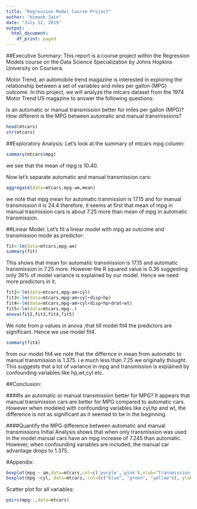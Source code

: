```yaml
---
title: "Regression Model Course Project"
author: "Himank Jain"
date: "July 12, 2019"
output:
  html_document:
    df_print: paged
---
```

##Executive Summary:
This report is a course project within the Regression Models course on the Data Science Specialization by Johns Hopkins University on Coursera.

Motor Trend, an automobile trend magazine is interested in exploring the relationship between a set of variables and miles per gallon (MPG) outcome. In this project, we will analyze the mtcars dataset from the 1974 Motor Trend US magazine to answer the following questions:

Is an automatic or manual transmission better for miles per gallon (MPG)?
How different is the MPG between automatic and manual transmissions?

```r
head(mtcars)
str(mtcars)
```
##Exploratory Analysis:
Let's look at the summary of mtcars mpg column:
```r
summary(mtcars$mpg)
```
we see that the mean of mpg is 10.40.

Now let's separate automatic and manual transmission cars:
```r
aggregate(data=mtcars,mpg~am,mean)
```
we note that mpg mean for automatic tranmission is 17.15 and for manual transmission it is 24.4
therefore, it seems at first that mean of mpg in manual trasmission cars is about 7.25 more than mean of mpg in automatic transmission.
 
##Linear Model:
Let's fit a linear model with mpg as outcome and transmission mode as predictor:
```r
fit<-lm(data=mtcars,mpg~am)
summary(fit)
```

This shows that mean for automatic transmission is 17.15 and automatic transmission in 7.25 more.
However the R squared value is 0.36 suggesting only 36% of model variance is explained by our model. Hence we need more predictors in it.

```r
fit2<-lm(data=mtcars,mpg~am+cyl)
fit3<-lm(data=mtcars,mpg~am+cyl+disp+hp)
fit4<-lm(data=mtcars,mpg~am+cyl+disp+hp+drat+wt)
fit5<-lm(data=mtcars,mpg~.)
anova(fit2,fit3,fit4,fit5)
```
We note from p values in anova ,that till model fit4 the predictors are significant.
Hence we use model fit4.

```r
summary(fit4)
```
from our model fit4 we note that the differnce in mean from automatic to manual transmission is 1.375. i.e much less than 7.25 we originally thought.
This suggests that a lot of variance in mpg and transmission is explained by confounding variables like hp,wt,cyl etc.


##Conclusion:

####Is an automatic or manual transmission better for MPG?
It appears that manual transmission cars are better for MPG compared to automatic cars. However when modeled with confounding variables like cyl,hp and wt, the difference is not as significant as it seemed to be in the beginning.

####Quantify the MPG difference between automatic and manual transmissions
Initial Analysis shows that when only transmission was used in the model manual cars have an mpg increase of 7.245 than automatic.
However, when confounding variables are included, the manual car advantage drops to 1.375.


#Appendix:
```r
boxplot(mpg ~ am,data=mtcars,col=c('purple','pink'),xlab="Transmission Automatic(0) vs Manual(0)",ylab="Miles per Gallon")
boxplot(mpg ~cyl, data=mtcars, col=(c("blue", "green", "yellow")), ylab="miles per gallon", xlab="number of cylinders", main="Mileage by Cylinder")
```
Scatter plot for all variables:
```r
pairs(mpg~.,data=mtcars)
```

